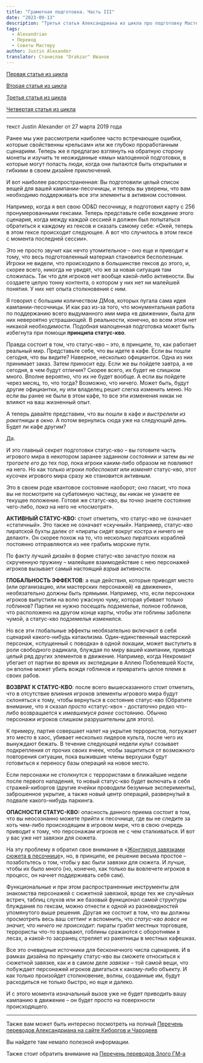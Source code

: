 ```yaml
---
title: "Грамотная подготовка. Часть III"
date: "2023-09-13"
description: "Третья статья Александриана из цикла про подготовку Мастера к игре"
tags:
  - Alexandrian
  - Перевод
  - Советы Мастеру
author: Justin Alexander
translator: Станислав "Drakzar" Иванов
---
```


[Первая статья из цикла](/posts/translations/alexandrian-preparing-1)

[Вторая статья из цикла](/posts/translations/alexandrian-preparing-2)

[Третья статья из цикла](/posts/translations/alexandrian-preparing-3)

[Четвертая статья из цикла](/posts/translations/alexandrian-preparing-4)

---

текст Justin Alexander от 27 марта 2019 года

Ранее мы уже рассмотрели наиболее часто встречающие ошибки, которые свойственны «рельсам» или же глубоко проработанным сценариям. Теперь же я предлагаю взглянуть на обратную сторону монеты и изучить те неожиданные «ямы» малоценной подготовки, в которые могут попасть люди, когда они пытаются быть открытыми и гибкими в своем дизайне приключений.

И вот наиболее распространенная: Вы подготовили целый список вещей для вашей кампании-песочницы, и теперь вы уверены, что вам необходимо поддерживать все эти элементы в активном состоянии.

Например, когда я вел свою OD&D песочницу, я подготовил карту с 256 пронумерованными гексами. Теперь представьте себе вождение этого сценария, когда между каждой сессией я должен был попытаться обратиться к каждому из гексов и сказать самому себе: «Окей, теперь в этом гексе происходит следующее. А вот что случилось в этом гексе с момента последней сессии».

Это не просто звучит как нечто утомительное – оно еще и приводит к тому, что весь подготовленный материал становится бесполезным. Игроки не видели, что происходило в большинстве гексов до этого, и, скорее всего, никогда не увидят, что же за новая ситуация там сложилась. Так что для игроков нет вообще какой-либо активности. Вы создаете целую тонну контента, о котором у них нет ни малейшей понятия. У них нет опыта столкновения с ним.

Я говорил с большим количеством ДМов, которых пугала сама идея кампании-песочницы. И как раз из-за того, что монументальная работа по поддержанию всего выдуманного ими мира «в движении», была для них невероятно устрашающей. В реальности, конечно, во всем этом нет никакой необходимости. Подобная малоценная подготовка может быть избегнута при помощи **принципа статус-кво**.

Правда состоит в том, что статус-кво – это, в принципе, то, как работает реальный мир. Представьте себе, что вы идете в кафе. Если вы пошли сегодня, что вы видите? Наверное, несколько официанток. Одна из них принимает заказ. Затем приносит еду. Если же вы пойдете завтра, а не сегодня, в чем будут отличия? Скорее всего, их будет не слишком много. Вполне вероятно, что их не будет вообще. А если вы пойдете через месяц, то, что тогда? Возможно, что ничего. Может быть, будут другие официантки, ну или владелец решит слегка изменить меню. Но если вы ранее не были в этом кафе, то все эти изменения никак не влияют на ваш жизненный опыт.

А теперь давайте представим, что вы пошли в кафе и _выстрелили из ракетницы в окно_. А потом вернулись сюда уже на следующий день. Будет ли кафе другим?

Да.

И это главный секрет подготовки статус-кво – вы готовите часть игрового мира в некотором заранее заданном состоянии и затем _вы не трогаете его_ до тех пор, пока игроки каким-либо образом не повлияют на него. Но как только игроки _побеспокоят или изменят_ статус-кво, этот кусочек игрового мира сразу же становится активным.

Это в своем роде квантовое состояние наоборот; оно гласит, что пока вы не посмотрите на субатомную частицу, вы никак не узнаете ее текущее положение. Готовя же статус-кво, вы _точно_ знаете состояние чего-либо, _пока_ на него не «посмотрят».

**АКТИВНЫЙ СТАТУС-КВО:** стоит отметить, что статус-кво не означает «статичный». Это также не означает «скучный». Например, статус-кво пиратской бухты далек от «пираты сидят вокруг костра и ничего не делают». Он скорее похож на то, что несколько пиратских кораблей постоянно отправляются из нее грабить морские пути.

По факту лучший дизайн в форме статус-кво зачастую похож на скрученную пружину – малейшее взаимодействие с нею персонажей игроков вызывает самый настоящий _взрыв_ активности.

**ГЛОБАЛЬНОСТЬ ЭФФЕКТОВ**: а еще действия, которые приводят место (или организацию, или мастерских персонажей) «в движение», необязательно должны быть прямыми. Например, что, если персонажи игроков выпустили на волю ужасную чуму, которая убивает только гоблинов? Партии не нужно посещать подземелье, полное гоблинов, что расположено на другом конце карты, чтобы эти гоблины заболели чумой, а статус-кво подземелья изменился.

Но все эти глобальные эффекты необязательно включают в себя сценарий какого-нибудь катаклизма. Один-единственный мастерский персонаж, «спущенный с поводка» в одной локации, может выступить в роли свободного радикала, блуждая по миру вашей кампании, приводя целый ряд других элементов в движение. Например, когда Некромант убегает от партии во время их экспедиции в Аллею Побелевшей Кости, он вполне может убить вождя гоблинов и превратить целое племя в своих рабов.

**ВОЗВРАТ К СТАТУС-КВО**: после всего вышесказанного стоит отметить, что в отсутствие влияния игроков элементы игрового мира будут склоняться к тому, чтобы вернуться в состояние статус-кво (Обратите внимание, что я сказал _просто_ «статус-кво» - достаточно редко что-либо возвращается к _имевшемуся ранее_ состоянию. Обычно персонажи игроков слишком разрушительны для этого).

К примеру, партия совершает налет на укрытие террористов, погружает это место в хаос, убивает несколько лидеров культа, после чего их вынуждают бежать. В течение следующей недели культ созывает подкрепления от прочих своих ячеек, чтобы защититься от возможного повторения ситуации, пока выжившие члены верхушки будут готовиться к переносу базы операций на новое место.

Если персонажи не столкнутся с террористами в ближайшие недели после первого нападения, то новый статус-кво будет включать в себя стражей-киборгов (другие ячейки проводили безумные эксперименты), заброшенное укрытие, а также новый центр операций, развернутый в подвале какого-нибудь паркинга.

**ОПАСНОСТИ СТАТУС-КВО:** опасность данного приема состоит в том, что вы неосознанно можете прийти к песочнице, где вы не следите за хоть чем-либо происходящим в игровом мире, что в свою очередь приводит к тому, что персонажам игроков не с чем сталкиваться. И вот у вас уже нет завязки для сюжета.

На эту проблему я обратил свое внимание в «[Жонглируя завязками сюжета в песочнице](https://thealexandrian.net/wordpress/37530/roleplaying-games/thought-of-the-day-juggling-scenario-hooks-in-a-sandbox)», но, в принципе, ее решение весьма простое – позаботьтесь о том, чтобы у вас были завязки для сюжета. И лучше, чтобы их было много (но, конечно, как только вы вовлечете игроков в процесс, он начнет поддерживать себя сам).

Функциональные и при этом распространенные инструменты для знакомства персонажей с сюжетной завязкой, вроде тех же случайных встреч, таблиц слухов или же базовый функционал самой структуры блуждания по гексам, можно отнести к одной из разновидностей упомянутого выше решения. Другая же состоит в том, что вы должны просмотреть весь ваш сеттинг и вспомнить, что _статус-кво вовсе не значит, что ничего не происходит_: пираты грабят местных торговцев, террористы что-то взрывают, гоблины сражаются с оборотнями в лесах, а какой-то засранец стреляет из ракетницы в местных кафешках.

Все это очевидные источники для бесконечного числа сценариев. И в рамках дизайна по принципу статус-кво вы сможете относиться к сюжетной завязке, как и в самом деле _завязке_ – той самой вещи, что побуждает персонажей игроков двигаться к какому-либо объекту. И как только произойдет столкновение, волны, созданные им, будут расходиться не только быстро, но еще и далеко.

И с этого момента изначальный вызов уже не будет приводить вашу кампанию в движение – он будет просто на поверхности происходящего.

---

Также вам может быть интересно посмотреть на полный
[Перечень переводов Александриана на сайте Киборгов и Чародеев](/posts/translations/alexandrian-index)

Вы найдете там немало полезной информации.

Также стоит обратить внимание на [Перечень переводов Злого ГМ-а](/posts/translations/angrygm-index)
